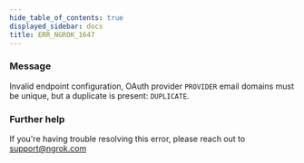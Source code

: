 ```yaml
---
hide_table_of_contents: true
displayed_sidebar: docs
title: ERR_NGROK_1647
---
```




### Message

Invalid endpoint configuration, OAuth provider `PROVIDER` email domains must be unique, but a duplicate is present: `DUPLICATE`.

<ErrorDetails error="err_ngrok_1647" />

### Further help

If you're having trouble resolving this error, please reach out to [support@ngrok.com](mailto:support@ngrok.com?subject=Help%20with%20ERR_NGROK_1647)
